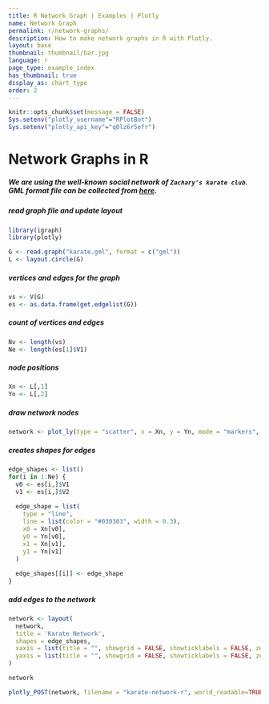 ```yaml
---
title: R Network Graph | Examples | Plotly
name: Network Graph
permalink: r/network-graphs/
description: How to make network graphs in R with Plotly.
layout: base
thumbnail: thumbnail/bar.jpg
language: r
page_type: example_index
has_thumbnail: true
display_as: chart_type
order: 2
---
```


```r
knitr::opts_chunk$set(message = FALSE)
Sys.setenv("plotly_username"="RPlotBot")
Sys.setenv("plotly_api_key"="q0lz6r5efr")
```

# Network Graphs in R

##### We are using the well-known social network of `Zachary's karate club`. GML format file can be collected from [here](https://gist.github.com/pravj/9168fe52823c1702a07b).

##### read graph file and update layout

```r
library(igraph)
library(plotly)

G <- read.graph("karate.gml", format = c("gml"))
L <- layout.circle(G)
```

##### vertices and edges for the graph
```r
vs <- V(G)
es <- as.data.frame(get.edgelist(G))
```

##### count of vertices and edges
```r
Nv <- length(vs)
Ne <- length(es[1]$V1)
```

##### node positions
```r
Xn <- L[,1]
Yn <- L[,2]
```

##### draw network nodes
```r
network <- plot_ly(type = "scatter", x = Xn, y = Yn, mode = "markers", text = vs$label, hoverinfo = "text")
```

##### creates shapes for edges
```r
edge_shapes <- list()
for(i in 1:Ne) {
  v0 <- es[i,]$V1
  v1 <- es[i,]$V2
  
  edge_shape = list(
    type = "line",
    line = list(color = "#030303", width = 0.3),
    x0 = Xn[v0],
    y0 = Yn[v0],
    x1 = Xn[v1],
    y1 = Yn[v1]
  )
  
  edge_shapes[[i]] <- edge_shape
}
```

##### add edges to the network
```r
network <- layout(
  network,
  title = 'Karate Network',
  shapes = edge_shapes,
  xaxis = list(title = "", showgrid = FALSE, showticklabels = FALSE, zeroline = FALSE),
  yaxis = list(title = "", showgrid = FALSE, showticklabels = FALSE, zeroline = FALSE)
)

network

```

```r
plotly_POST(network, filename = "karate-network-r", world_readable=TRUE)
```